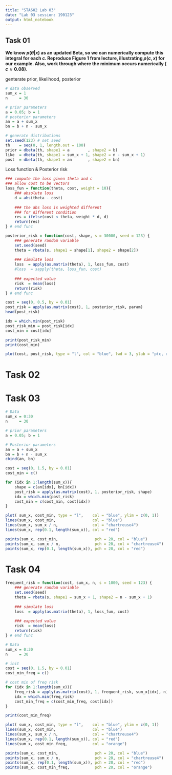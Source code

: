 ```yaml
---
title: "STA602 Lab 03"
date: "Lab 03 session: 190123"
output: html_notebook
---
```


## Task 01

**We know $p(\theta|x)$ as an updated Beta, so we can numerically compute this integral for each $c$.  Reproduce Figure 1 from lecture, illustrating $\rho(c,x)$ for our example. Also, work through where the minimum occurs numerically (
$c\approx 0.08$).**


genterate prior, likelihood, posterior
```r
# data observed
sum_x = 1
n     = 30

# prior parameters
a = 0.05; b = 1
# posterior parameters
an = a + sum_x
bn = b + n - sum_x

# generate distributions
set.seed(123) # set seed
th    = seq(0, 1, length.out = 100)
prior = dbeta(th, shape1 = a        , shape2 = b)
like  = dbeta(th, shape1 = sum_x + 1, shape2 = n - sum_x + 1)
post  = dbeta(th, shape1 = an       , shape2 = bn)
```

Loss function & Posterior risk
```r
### compute the loss given theta and c
### allow cost to be vectors
loss_fun = function(theta, cost, weight = 10){
    ### absolute loss
    d = abs(theta - cost)
    
    ### the abs loss is weighted different 
    ### for different condition
    res = ifelse(cost < theta, weight * d, d)
    return(res)
} # end func

posterior_risk = function(cost, shape, s = 30000, seed = 123) {
    ### generate random variable
    set.seed(seed)
    theta = rbeta(s, shape1 = shape[1], shape2 = shape[2])
    
    ### simulate loss
    loss  = apply(as.matrix(theta), 1, loss_fun, cost)
    #loss  = sapply(theta, loss_fun, cost)
    
    ### expected value
    risk  = mean(loss)
    return(risk)
} # end func

cost = seq(0, 0.5, by = 0.01)
post_risk = apply(as.matrix(cost), 1, posterior_risk, param)
head(post_risk)
```

```r
idx = which.min(post_risk)
post_risk_min = post_risk[idx]
cost_min = cost[idx]

print(post_risk_min)
print(cost_min)
```


```r
plot(cost, post_risk, type = "l", col = "blue", lwd = 3, ylab = "p(c, x)")
```

# Task 02

# Task 03

```r
# Data
sum_x = 0:30
n     = 30

# prior parameters
a = 0.05; b = 1

# Posterior parameters
an = a + sum_x
bn = b + n - sum_x
cbind(an, bn)
```

```r
cost = seq(0, 1.5, by = 0.01)
cost_min = c()

for (idx in 1:length(sum_x)){
    shape = c(an[idx], bn[idx])
    post_risk = apply(as.matrix(cost), 1, posterior_risk, shape)
    idx = which.min(post_risk)
    cost_min = c(cost_min, cost[idx])
}
```


```r
plot( sum_x, cost_min, type = "l",    col = "blue", ylim = c(0, 1))
lines(sum_x, cost_min,                col = "blue")
lines(sum_x, sum_x / n,               col = "chartreuse4")
lines(sum_x, rep(0.1, length(sum_x)), col = "red")

points(sum_x, cost_min,                pch = 20, col = "blue")
points(sum_x, sum_x / n,               pch = 20, col = "chartreuse4")
points(sum_x, rep(0.1, length(sum_x)), pch = 20, col = "red")
```



# Task 04



```r
frequent_risk = function(cost, sum_x, n, s = 1000, seed = 123) {
    ### generate random variable
    set.seed(seed)
    theta = rbeta(s, shape1 = sum_x + 1, shape2 = n - sum_x + 1)
    
    ### simulate loss
    loss  = apply(as.matrix(theta), 1, loss_fun, cost)
    
    ### expected value
    risk  = mean(loss)
    return(risk)
} # end func
```

```r
# Data
sum_x = 0:30
n     = 30

# init
cost = seq(0, 1.5, by = 0.01)
cost_min_freq = c()

# cost min of freq risk
for (idx in 1:length(sum_x)){
    freq_risk = apply(as.matrix(cost), 1, frequent_risk, sum_x[idx], n)
    idx = which.min(freq_risk)
    cost_min_freq = c(cost_min_freq, cost[idx])
}
```

```r
print(cost_min_freq)
```


```r
plot( sum_x, cost_min, type = "l",    col = "blue", ylim = c(0, 1))
lines(sum_x, cost_min,                col = "blue")
lines(sum_x, sum_x / n,               col = "chartreuse4")
lines(sum_x, rep(0.1, length(sum_x)), col = "red")
lines(sum_x, cost_min_freq,           col = "orange")

points(sum_x, cost_min,                pch = 20, col = "blue")
points(sum_x, sum_x / n,               pch = 20, col = "chartreuse4")
points(sum_x, rep(0.1, length(sum_x)), pch = 20, col = "red")
points(sum_x, cost_min_freq,           pch = 20, col = "orange")
```

